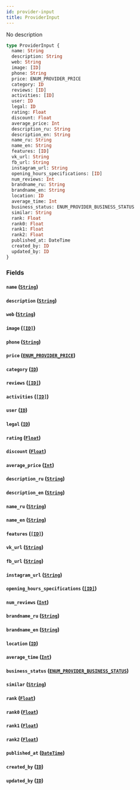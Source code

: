 ```yaml
---
id: provider-input
title: ProviderInput
---
```


No description

```graphql
type ProviderInput {
  name: String
  description: String
  web: String
  image: [ID]
  phone: String
  price: ENUM_PROVIDER_PRICE
  category: ID
  reviews: [ID]
  activities: [ID]
  user: ID
  legal: ID
  rating: Float
  discount: Float
  average_price: Int
  description_ru: String
  description_en: String
  name_ru: String
  name_en: String
  features: [ID]
  vk_url: String
  fb_url: String
  instagram_url: String
  opening_hours_specifications: [ID]
  num_reviews: Int
  brandname_ru: String
  brandname_en: String
  location: ID
  average_time: Int
  business_status: ENUM_PROVIDER_BUSINESS_STATUS
  similar: String
  rank: Float
  rank0: Float
  rank1: Float
  rank2: Float
  published_at: DateTime
  created_by: ID
  updated_by: ID
}
```

### Fields

#### `name` ([`String`](/v1/scalars/string))

#### `description` ([`String`](/v1/scalars/string))

#### `web` ([`String`](/v1/scalars/string))

#### `image` ([`[ID]`](/v1/scalars/id))

#### `phone` ([`String`](/v1/scalars/string))

#### `price` ([`ENUM_PROVIDER_PRICE`](/v1/enums/enum-provider-price))

#### `category` ([`ID`](/v1/scalars/id))

#### `reviews` ([`[ID]`](/v1/scalars/id))

#### `activities` ([`[ID]`](/v1/scalars/id))

#### `user` ([`ID`](/v1/scalars/id))

#### `legal` ([`ID`](/v1/scalars/id))

#### `rating` ([`Float`](/v1/scalars/float))

#### `discount` ([`Float`](/v1/scalars/float))

#### `average_price` ([`Int`](/v1/scalars/int))

#### `description_ru` ([`String`](/v1/scalars/string))

#### `description_en` ([`String`](/v1/scalars/string))

#### `name_ru` ([`String`](/v1/scalars/string))

#### `name_en` ([`String`](/v1/scalars/string))

#### `features` ([`[ID]`](/v1/scalars/id))

#### `vk_url` ([`String`](/v1/scalars/string))

#### `fb_url` ([`String`](/v1/scalars/string))

#### `instagram_url` ([`String`](/v1/scalars/string))

#### `opening_hours_specifications` ([`[ID]`](/v1/scalars/id))

#### `num_reviews` ([`Int`](/v1/scalars/int))

#### `brandname_ru` ([`String`](/v1/scalars/string))

#### `brandname_en` ([`String`](/v1/scalars/string))

#### `location` ([`ID`](/v1/scalars/id))

#### `average_time` ([`Int`](/v1/scalars/int))

#### `business_status` ([`ENUM_PROVIDER_BUSINESS_STATUS`](/v1/enums/enum-provider-business-status))

#### `similar` ([`String`](/v1/scalars/string))

#### `rank` ([`Float`](/v1/scalars/float))

#### `rank0` ([`Float`](/v1/scalars/float))

#### `rank1` ([`Float`](/v1/scalars/float))

#### `rank2` ([`Float`](/v1/scalars/float))

#### `published_at` ([`DateTime`](/v1/scalars/date-time))

#### `created_by` ([`ID`](/v1/scalars/id))

#### `updated_by` ([`ID`](/v1/scalars/id))
